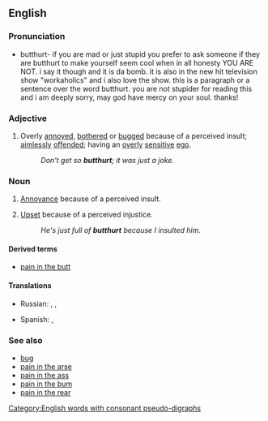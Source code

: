 ==English==

===Pronunciation===
* {{IPA|/ˈbʌtˌhɚt/|lang=en}}butthurt- if you are mad or just stupid you prefer to ask someone if they are butthurt to make yourself seem cool when in all honesty YOU ARE NOT. i say it though and it is da bomb. it is also in the new hit television show "workaholics" and i also love the show. this is a paragraph or a sentence over the word butthurt. you are not stupider for reading this and i am deeply sorry, may god have mercy on your soul. thanks!

===Adjective===
{{en-adj}}

# {{slang}} Overly [[annoyed]], [[bothered]] or [[bugged]] because of a perceived insult; [[aimlessly]] [[offended]]; having an [[overly]] [[sensitive]] [[ego]].
#: ''Don't get so '''butthurt'''; it was just a joke.''

===Noun===
{{en-noun|-}}

# {{slang}} [[annoyance|Annoyance]] because of a perceived insult.
# {{slang}} [[upset|Upset]] because of a perceived injustice.
#: ''He's just full of '''butthurt''' because I insulted him.''

====Derived terms====
* [[pain in the butt]]

====Translations====
{{trans-top|(slang) annoyance because of a perceived insult}}
* Russian: {{t-|ru|батхёрт|tr=|sc=Cyrl}}, {{t-|ru|баттхёрт|tr=|sc=Cyrl}}, {{qualifier|partly}} {{t+|ru|фрустрация|tr=|sc=Cyrl}}
{{trans-mid}}
* Spanish: {{t-|es|encabronado|m}}, {{t-|es|enputado|m}}
{{trans-bottom}}

===See also===
* [[bug#Verb|bug]]
* [[pain in the arse]]
* [[pain in the ass]]
* [[pain in the bum]]
* [[pain in the rear]]
[[Category:English words with consonant pseudo-digraphs]]